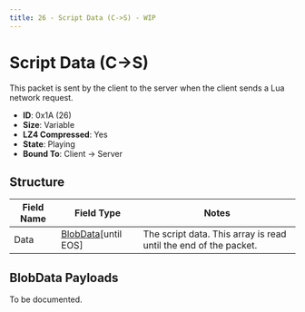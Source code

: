 ```yaml
---
title: 26 - Script Data (C->S) - WIP
---
```



# Script Data (C->S)

This packet is sent by the client to the server when the client sends a Lua network request.

- **ID**: 0x1A (26)
- **Size**: Variable
- **LZ4 Compressed**: Yes
- **State**: Playing
- **Bound To**: Client -> Server

## Structure

<BlobDataPacketsNotice />

| Field Name | Field Type | Notes |
|------------|------------|-------|
| Data       | [BlobData](../common-structures/blobdata.mdx)[until EOS] | The script data. This array is read until the end of the packet. |

## BlobData Payloads

To be documented.
